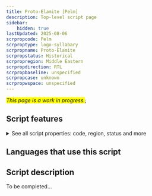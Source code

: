 ```yaml
---
title: Proto-Elamite [Pelm]
description: Top-level script page
sidebar:
    hidden: true
lastUpdated: 2025-08-06
scrpropcode: Pelm
scrproptype: logo-syllabary
scrpropname: Proto-Elamite
scrpropstatus: Historical
scrpropregion: Middle Eastern
scrpropdirection: RTL
scrpropbaseline: unspecified
scrpropcase: unknown
scrpropwspace: unspecified
---
```


<span style='background-color:yellow'>_This page is a work in progress._</span>;


## Script features

<details>
<summary> See all script properties: code, region, status and more</summary>
<ScriptInfo />
</details>

## Languages that use this script

<WsList script='Pelm' wsMax='5' />

## Script description

To be completed...

